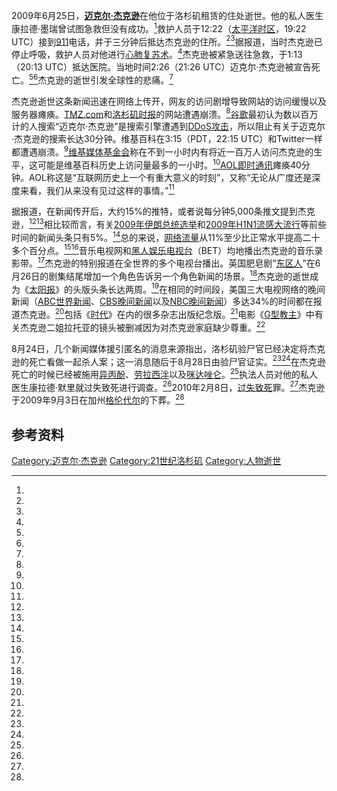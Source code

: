 {{noteTA
|G1=Music
|G2=Show
|T = zh-cn:迈克尔·杰克逊之死; zh-tw:麥可·傑克森之死; zh-hk:米高·積遜之死; zh-sg:麦克·杰森之死;
|1 = zh-cn:迈克尔; zh-tw:麥可; zh-hk:米高; zh-sg:麦克;
|2 = zh-cn:杰克逊; zh-tw:傑克森; zh-hk:積遜; zh-sg:杰森;
|3 = zh-cn:约瑟夫; zh-hk:約瑟; zh-tw:約瑟夫;
|4 = zh-cn:超级碗; zh-tw:超級盃; zh-hk:超級碗;
|5 = zh-cn:黑衣人2; zh-hk:黑超特警组2; zh-tw:MIB星際戰警2;
|6 = zh-cn:逃离; zh-tw:超脫;
|7 = zh-cn:天下一家; zh-tw:四海一家;
|8 = zh-cn:迈克尔·杰克逊：就是这样; zh-tw:麥可傑克森 未來的未來 演唱會電影; zh-hk:Michael Jackson's This Is It; zh-sg:麦克·杰森：就是这样;
|9 = zh-cn:就是这样; zh-tw:This Is It; zh-hk:This Is It;
|10 = zh-cn:飙世界巡回演唱会; zh-tw:BAD世界巡迴演唱會; zh-hk:Bad World Tour;
|11 = zh-cn:他的历史; zh-tw:歷史之旅;
}}
{{expand language|en}}
{{Infobox historical event
| Event_Name     = 迈克尔·杰克逊的去世
| Image_Name     = Michael Jackson Star.JPG
| Imagesize      = 260px
| Image_Caption  = 在杰克逊逝世当日，大批的歌迷前往好莱坞星光大道，为他献花。
| Location       = 美国加利福尼亚州洛杉矶{{link-en|荷尔贝山|Holmby Hills, Los Angeles}}
| Date           = {{Start date|2009|06|25}}
| Result         = 私人医生康拉德·默里过失致死
}}
2009年6月25日，'''[[迈克尔·杰克逊|迈克尔·杰克逊]]'''在他位于洛杉矶{{le|荷尔贝山|Holmby Hills, Los Angeles}}租赁的住处逝世。他的私人医生康拉德·墨瑞曾试图急救但没有成功。<ref name="Times6580897"/>{{link-en|洛杉矶消防队|Los Angeles Fire Department}}救护人员于12:22（[[太平洋时区|太平洋时区]]，19:22 UTC）接到[[911|911]]电话，并于三分钟后抵达杰克逊的住所。<ref name="Los Angeles Fire Department recording of the emergency phone call made from Michael Jackson's home"/><ref name="Transcript of 911 call"/>据报道，当时杰克逊已停止呼吸，救护人员对他进行[[心肺复苏术|心肺复苏术]]。<ref name="MSNBC"/>杰克逊被紧急送往{{link-en|加州大学洛杉矶分校附属医疗中心|Ronald Reagan UCLA Medical Center}}急救，于1:13（20:13 UTC）抵达医院。当地时间2:26（21:26 UTC）迈克尔·杰克逊被宣告死亡。<ref name="Michael Jackson, King of Pop, dies of cardiac arrest in Los Angeles"/><ref name="reuters"/>杰克逊的逝世引发全球性的悲痛。<ref name="Times6580897"/>

杰克逊逝世这条新闻迅速在网络上传开，网友的访问剧增导致网站的访问缓慢以及服务器瘫痪。[[TMZ.com|TMZ.com]]和[[洛杉矶时报|洛杉矶时报]]的网站遭遇崩溃。<ref name="Rawlinson"/>[[谷歌|谷歌]]最初认为数以百万计的人搜索“迈克尔·杰克逊”是搜索引擎遭遇到[[分散式阻斷服務攻擊|DDoS攻击]]，所以阻止有关于迈克尔·杰克逊的搜索长达30分钟。维基百科在3:15（PDT，22:15 UTC）和Twitter一样都遭遇崩溃。<ref name="bbc21"/>[[维基媒体基金会|维基媒体基金会]]称在不到一小时内有将近一百万人访问杰克逊的生平，这可能是维基百科历史上访问量最多的一小时。<ref name="wikipedia"/>[[AOL即时通讯|AOL即时通讯]]瘫痪40分钟。AOL称这是“互联网历史上一个有重大意义的时刻”，又称“无论从广度还是深度来看，我们从来没有见过这样的事情。”<ref name="WoodJune27"/>

据报道，在新闻传开后，大约15%的推特，或者说每分钟5,000条推文提到杰克逊，<ref name="crash"/><ref name="Wortham"/>相比较而言，有关[[2009年伊朗总统选举|2009年伊朗总统选举]]和[[2009年H1N1流感大流行|2009年H1N1流感大流行]]等前些时间的新闻头条只有5%。<ref name=Wortham/>总的来说，[[网络流量|网络流量]]从11%至少比正常水平提高二十多个百分点。<ref name=crash/><ref name="cnet"/>音乐电视网和[[黑人娱乐电视台|黑人娱乐电视台]]（BET）均{{link-en|马拉松式|Marathon (television)}}地播出杰克逊的音乐录影带。<ref name="mtvjackson"/>杰克逊的特别报道在全世界的多个电视台播出。英国肥皂剧“[[东区人|东区人]]”在6月26日的剧集结尾增加一个角色告诉另一个角色新闻的场景。<ref name="Jacko news spreads to Eastenders"/>杰克逊的逝世成为《[[太陽報_(英國)|太阳报]]》的头版头条长达两周。<ref name="SunHeadlines"/>在相同的时间段，美国三大电视网络的晚间新闻（[[ABC世界新闻|ABC世界新闻]]、[[CBS晚间新闻|CBS晚间新闻]]以及[[NBC晚间新闻|NBC晚间新闻]]）多达34%的时间都在报道杰克逊。<ref name="newsbusters"/>包括《[[时代_(杂志)|时代]]》在内的很多杂志出版纪念版。<ref name="people"/>电影《[[波儿出城之妖坛教祖3点“毕露”搞硬美国佬|G型教主]]》中有关杰克逊二姐拉托亚的镜头被删减因为对杰克逊家庭缺少尊重。<ref name="nydailynews"/>

8月24日，几个新闻媒体援引匿名的消息来源指出，洛杉矶验尸官已经决定将杰克逊的死亡看做一起杀人案；这一消息随后于8月28日由验尸官证实。<ref name="LA coroner to treat Michael Jackson's death as a homicide"/><ref name="Jackson 'had lethal drug levels'"/>在杰克逊死亡的时候已经被施用[[异丙酚|异丙酚]]、[[劳拉西泮|劳拉西泮]]以及[[咪达唑仑|咪达唑仑]]。<ref name="'WebMD'"/>执法人员对他的私人医生康拉德·默里就过失致死进行调查。<ref name="Michael Jackson Homicide Ruling"/>2010年2月8日，{{link-en|默里被洛杉矶检察机指控|Trial of Conrad Murray}}[[误杀|过失致死]]罪。<ref name="Michael Jackson's doctor charged with manslaughter"/>杰克逊于2009年9月3日在加州[[格倫代爾_(加利福尼亞州)|格伦代尔]]的{{link-en|森林草坪纪念公园|Forest Lawn Memorial Park, Glendale}}下葬。<ref name="Michael Jackson finally laid to rest in Los Angeles"/>

== 参考资料 ==
{{reflist|2|refs=

<ref name="Times6580897">{{Cite news|url=http://www.timesonline.co.uk/tol/news/world/us_and_americas/article6580897.ece|title=Fans mourn artist for whom it didn't matter if you were black or white|first=Michael|last=Harvey|newspaper=The Times|date=June 26, 2009|accessdate=June 26, 2009|location=London|archiveurl=https://web.archive.org/web/20100531165925/http://www.timesonline.co.uk/tol/news/world/us_and_americas/article6580897.ece|archivedate=2010-05-31|deadurl=yes}}</ref>

<ref name="Los Angeles Fire Department recording of the emergency phone call made from Michael Jackson's home">{{Cite news|url=http://news.bbc.co.uk/2/hi/entertainment/8121884.stm|title=Los Angeles Fire Department recording of the emergency phone call made from Michael Jackson's home|publisher=BBC|date=June 26, 2009|accessdate=June 27, 2009|archive-date=2009-06-27|archive-url=https://web.archive.org/web/20090627011805/http://news.bbc.co.uk/2/hi/entertainment/8121884.stm|dead-url=no}}</ref>

<ref name="Transcript of 911 call">{{Cite news|title=Transcript of 911 call|publisher=Yahoo! News|date=June 26, 2009}}</ref>

<ref name="MSNBC">{{cite web|url=http://www.msnbc.msn.com/id/31552029?gt1=43001|title=Singer Michael Jackson dead at 50-Legendary pop star had been preparing for London comeback tour|publisher=MSNBC|date=June 25, 2009|accessdate=June 25, 2009|archive-date=2009-07-07|archive-url=https://web.archive.org/web/20090707112522/http://www.msnbc.msn.com/id/31552029?gt1=43001|dead-url=no}}</ref>

<ref name="Michael Jackson, King of Pop, dies of cardiac arrest in Los Angeles">{{Cite news|url=http://www.telegraph.co.uk/culture/music/michael-jackson/5643916/Michael-Jackson-King-of-Pop-dies-of-cardiac-arrest-in-Los-Angeles.html|title=Michael Jackson, King of Pop, dies of cardiac arrest in Los Angeles|newspaper=The Daily Telegraph|first=Matthew|last=Moore|date=June 26, 2009|accessdate=June 27, 2009|location=London|archive-date=2009-06-29|archive-url=https://web.archive.org/web/20090629025543/http://www.telegraph.co.uk/culture/music/michael-jackson/5643916/Michael-Jackson-King-of-Pop-dies-of-cardiac-arrest-in-Los-Angeles.html|dead-url=no}}</ref>

<ref name="reuters">{{Cite news|url=http://www.reuters.com/article/entertainmentNews/idUSTRE55O6AK20090626|title=King of Pop Michael Jackson is dead: official|first=Bob|last=Tourtellotte|agency=Reuters|date=June 25, 2009|accessdate=June 25, 2009|archive-date=2009-06-27|archive-url=https://web.archive.org/web/20090627000127/http://www.reuters.com/article/entertainmentNews/idUSTRE55O6AK20090626|dead-url=no}}</ref>

<ref name="Rawlinson">{{cite news |last1=Rawlinson |first1=Linnie |first2=Nick |last2=Hunt |url=http://www.cnn.com/2009/TECH/06/26/michael.jackson.internet/ |title=Jackson dies, almost takes Internet with him |publisher=CNN |date=June 27, 2009 |accessdate=March 16, 2013 |archive-date=2021-05-08 |archive-url=https://web.archive.org/web/20210508223650/http://www.cnn.com/2009/TECH/06/26/michael.jackson.internet/ |dead-url=no }}</ref>

<ref name="bbc21">{{Cite news|title=Web slows after Jackson's death|url=http://news.bbc.co.uk/2/hi/technology/8120324.stm|date=2009-06-26|accessdate=2019-07-20|language=en-GB|archive-date=2019-05-20|archive-url=https://web.archive.org/web/20190520140324/http://news.bbc.co.uk/2/hi/technology/8120324.stm|dead-url=no}}</ref>

<ref name="wikipedia">Phoebe. "[[Wikipedia:Wikipedia_Signpost/2009-06-29/News_and_notes|The King of Pop vs. Wikipedia]]", ''The Wikipedia Signpost'', June 29, 2009; see {{Stats.grok.se|Michael Jackson|year=2009|month=6|text = October 2009 stats}}</ref>

<ref name="WoodJune27">{{cite news |last=Wood |first=Daniel B |url=http://www.csmonitor.com/2009/0627/p25s09-usgn.html |title=Outpouring over Michael Jackson unlike anything since Princess Di |work=The Christian Science Monitor |date=June 27, 2009 |accessdate=March 16, 2013 |archive-date=2009-08-13 |archive-url=https://web.archive.org/web/20090813104839/http://www.csmonitor.com/2009/0627/p25s09-usgn.html |dead-url=no }}</ref>

<ref name="crash">{{cite news |last=Skok |first=David |url=http://www.vancouversun.com/Entertainment/Internet+stretched+limit+fans+flock+Michael+Jackson+news/1736311/story.html |title=Internet stretched to limit as fans flock for Michael Jackson news |newspaper=The Vancouver Sun |date=June 26, 2009 |archiveurl=https://web.archive.org/web/20090703075357/http://www.vancouversun.com/Entertainment/Internet+stretched+limit+fans+flock+Michael+Jackson+news/1736311/story.html |archivedate=2009-07-03|deadurl=yes }}</ref>

<ref name="Wortham">{{cite news |last=Wortham |first=Jenna |url=http://bits.blogs.nytimes.com/2009/06/25/michael-jackson-tops-the-charts-on-twitter/ |title=Michael Jackson Tops the Charts on Twitter |newspaper=The New York Times |date=June 25, 2009 |accessdate=March 16, 2013 |archive-date=2013-05-09 |archive-url=https://web.archive.org/web/20130509013112/http://bits.blogs.nytimes.com/2009/06/25/michael-jackson-tops-the-charts-on-twitter/ |dead-url=no }}</ref>

<ref name="cnet">{{cite news |last1=Krazit |first1=Tim |last2=McCullagh |first2=Declan |url=http://news.cnet.com/8301-1023_3-10273854-93.html |title=Debate: Can the Internet handle big breaking news? |publisher=CNET |date=June 26, 2009 |accessdate=March 16, 2013 |archive-date=2012-04-03 |archive-url=https://www.webcitation.org/66dSjU0lr?url=http://news.cnet.com/8301-1023_3-10273854-93.html |dead-url=yes }}</ref>

<ref name="mtvjackson">{{cite news |last=Stelter |first=Brian |url=http://artsbeat.blogs.nytimes.com/2009/06/26/the-michael-jackson-channel/?scp=2&sq=MTV&st=cse |title=MTV's Jackson Marathon |newspaper=The New York Times |date=June 26, 2009 |accessdate=March 16, 2013 |archive-date=2015-11-05 |archive-url=https://web.archive.org/web/20151105122648/http://artsbeat.blogs.nytimes.com/2009/06/26/the-michael-jackson-channel/?scp=2&sq=MTV&st=cse |dead-url=no }}</ref>

<ref name="Jacko news spreads to Eastenders">{{cite web |title=Jacko news spreads to Eastenders |url=http://metro.co.uk/2009/06/26/jacko-news-spreads-to-eastenders-228251/ |work=Metro |date=June 26, 2009 |access-date=2014-01-09 |archive-date=2021-05-08 |archive-url=https://web.archive.org/web/20210508232812/https://metro.co.uk/2009/06/26/jacko-news-spreads-to-eastenders-228251/ |dead-url=no }}</ref>

<ref name="SunHeadlines">''[[The_Sun_(United_Kingdom)|The Sun]]'', July 8, 2009, pp. 10–11.</ref>

<ref name="newsbusters">{{cite news |last=Poor |first=Jeff |url=http://newsbusters.org/blogs/jeff-poor/2009/07/10/jacko-telethon-primetime-broadcast-network-coverage-devotes-one-third-all |title=Jacko Telethon: Primetime Broadcast Network Coverage Devotes One Third of All News to Pop Star's Death |publisher=[[NewsBusters|NewsBusters]] |date=July 10, 2009 |accessdate=March 16, 2013 |archive-url=https://web.archive.org/web/20130725070047/http://newsbusters.org/blogs/jeff-poor/2009/07/10/jacko-telethon-primetime-broadcast-network-coverage-devotes-one-third-all |archive-date=2013-07-25 |dead-url=yes }}</ref>

<ref name="people">{{cite web |url=http://www.people.com/people/package/article/0,,20287787_20288156,00.html |title=Time Magazine to Publish Special Jackson Issue |work=People |date=June 27, 2009 |accessdate=March 16, 2013 |archive-date=2012-04-03 |archive-url=https://www.webcitation.org/66dSE1VUf?url=http://www.people.com/people/package/article/0,,20287787_20288156,00.html |dead-url=yes }}</ref>

<ref name="nydailynews">{{cite news |last=Hill |first=Catey |url=http://www.nydailynews.com/money/2009/06/26/2009-06-26_scene_with_michael_jackson_and_laytoya_jackson_cut_from_sacha_baron_cohens_bruno.html |title=Scene with Michael Jackson, LaToya Jackson cut from Sacha Baron Cohen's "Bruno" |newspaper=Daily News |location=New York |date=June 26, 2009 |accessdate=March 16, 2013 |archive-date=2009-07-21 |archive-url=https://web.archive.org/web/20090721195319/http://www.nydailynews.com/money/2009/06/26/2009-06-26_scene_with_michael_jackson_and_laytoya_jackson_cut_from_sacha_baron_cohens_bruno.html |dead-url=yes }}</ref>

<ref name="LA coroner to treat Michael Jackson's death as a homicide">{{Cite news|url=http://www.timesonline.co.uk/tol/news/world/us_and_americas/article6808546.ece|title=LA coroner to treat Michael Jackson's death as a homicide|work=The Times|date=August 24, 2009|accessdate=August 24, 2009|first=Kaya|last=Burgess|location=London|archive-date=2011-09-24|archive-url=https://web.archive.org/web/20110924151131/http://www.timesonline.co.uk/tol/news/world/us_and_americas/article6808546.ece|dead-url=no}}</ref>

<ref name="Jackson 'had lethal drug levels'">{{Cite news|url=http://news.bbc.co.uk/2/hi/americas/8219362.stm|title=Jackson 'had lethal drug levels'|date=August 25, 2009|accessdate=August 25, 2009|publisher=BBC News|archive-date=2021-05-08|archive-url=https://web.archive.org/web/20210508224715/http://news.bbc.co.uk/2/hi/americas/8219362.stm|dead-url=no}}</ref>

<ref name="'WebMD'">{{Cite news | first=Kathleen | last=Doheny | first2=Louise | last2=Chang | first3=Hector | last3=Vila Jr | title=Propofol Linked to Michael Jackson's Death | date=August 24, 2009 | work=[[WebMD|WebMD]] | url=http://www.webmd.com/pain-management/news/20090824/propofol-linked-to-michael-jacksons-death | accessdate=August 25, 2009 | archive-date=2009-08-28 | archive-url=https://web.archive.org/web/20090828022308/http://www.webmd.com/pain-management/news/20090824/propofol-linked-to-michael-jacksons-death | dead-url=no }}</ref>

<ref name="Michael Jackson Homicide Ruling">{{cite web|url=http://www.daytondailynews.com/entertainment/music/ap-source-coroner-rules-jacksons-death-homicide-263808.html|title= Michael Jackson Homicide Ruling|accessdate=August 24, 2009}}{{dead link|date=October 2011}}</ref>

<ref name="Michael Jackson's doctor charged with manslaughter">{{Cite news |url=http://news.bbc.co.uk/1/hi/world/americas/8499143.stm |title=Michael Jackson's doctor charged with manslaughter |publisher=BBC News |accessdate=February 8, 2010 |date=February 9, 2010 |archive-date=2013-08-04 |archive-url=https://www.webcitation.org/6IcKtg918?url=http://news.bbc.co.uk/2/hi/americas/8499143.stm |dead-url=no }}</ref>

<ref name="Michael Jackson finally laid to rest in Los Angeles">{{Cite news | url=http://www.telegraph.co.uk/culture/music/michael-jackson/6136376/Michael-Jackson-finally-laid-to-rest-in-Los-Angeles.html | title=Michael Jackson finally laid to rest in Los Angeles | accessdate=September 8, 2009 | work=The Daily Telegraph | location=London | date=September 4, 2009 | first=Mark | last=Coleman | archive-date=2021-05-08 | archive-url=https://web.archive.org/web/20210508223400/https://www.telegraph.co.uk/culture/music/michael-jackson/6136376/Michael-Jackson-finally-laid-to-rest-in-Los-Angeles.html | dead-url=no }}</ref>
}}

[[Category:迈克尔·杰克逊|Category:迈克尔·杰克逊]]
[[Category:21世纪洛杉矶|Category:21世纪洛杉矶]]
[[Category:人物逝世|Category:人物逝世]]